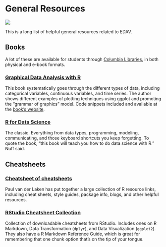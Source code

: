 # General Resources {#general}

![](images/banners/banner_resources.png)

This is a long list of helpful general resources related to EDAV.

## Books

A lot of these are available for students through [Columbia Libraries](http://library.columbia.edu/){target="_blank"}, in both physical and e-book formats. 

### [**Graphical Data Analysis with R**](http://rosuda.org/GDA){target="_blank"}

This book systematically goes through the different types of data, including categorical variables, continuous variables, and time series. The author shows different examples of plotting techniques using ggplot and promoting the "grammar of graphics" model. Code snippets included and available at the [book's website](http://rosuda.org/GDA).

### [**R for Data Science**](http://r4ds.had.co.nz/){target="_blank"}

The classic. Everything from data types, programming, modeling, communicating, and those keyboard shortcuts you keep forgetting. To quote the book, "this book will teach you how to do data science with R." Nuff said.

## Cheatsheets

### [**Cheatsheet of cheatsheets**](https://paulvanderlaken.com/author/lakenp/){target="_blank"}

Paul van der Laken has put together a large collection of R resource links, including cheat sheets, style guides, package info, blogs, and other helpful resources. 

### [RStudio Cheatsheet Collection](https://www.rstudio.com/resources/cheatsheets/){target="_blank"}

Collection of downloadable cheatsheets from RStudio. Includes ones on R Markdown, Data Transformation (`dplyr`), and Data Visualization (`ggplot2`). They also have a R Markdown Reference Guide, which is great for remembering that one chunk option that's on the tip of your tongue.



